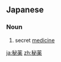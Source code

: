 ==Japanese==
{{ja-kanjitab|ひ|やく|yomi=o}}

===Noun===
{{ja-noun|ひやく}}

# secret [[medicine]]

[[ja:秘薬]]
[[zh:秘薬]]
